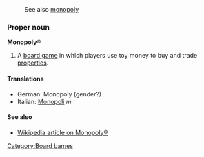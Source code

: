 :See also [[monopoly]]

===Proper noun===
'''Monopoly'''&reg;

#A [[board game]] in which players use toy money to buy and trade [[property|properties]].

====Translations====
*German: Monopoly (gender?)
*Italian: [[Monopoli]] ''m''

====See also====
*[[w:Monopoly (game)|Wikipedia article on Monopoly&reg;]]

[[Category:Board bames]]
